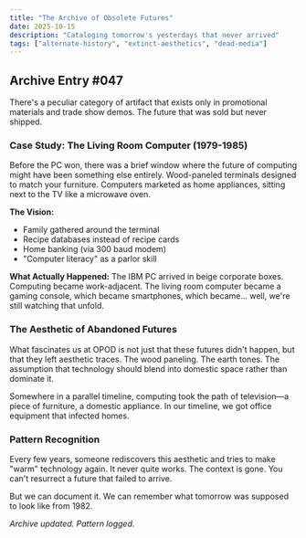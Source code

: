 ```yaml
---
title: "The Archive of Obsolete Futures"
date: 2025-10-15
description: "Cataloging tomorrow's yesterdays that never arrived"
tags: ["alternate-history", "extinct-aesthetics", "dead-media"]
---
```


## Archive Entry #047

There's a peculiar category of artifact that exists only in promotional materials and trade show demos. The future that was sold but never shipped.

### Case Study: The Living Room Computer (1979-1985)

Before the PC won, there was a brief window where the future of computing might have been something else entirely. Wood-paneled terminals designed to match your furniture. Computers marketed as home appliances, sitting next to the TV like a microwave oven.

**The Vision:**
- Family gathered around the terminal
- Recipe databases instead of recipe cards
- Home banking (via 300 baud modem)
- "Computer literacy" as a parlor skill

**What Actually Happened:**
The IBM PC arrived in beige corporate boxes. Computing became work-adjacent. The living room computer became a gaming console, which became smartphones, which became... well, we're still watching that unfold.

### The Aesthetic of Abandoned Futures

What fascinates us at OPOD is not just that these futures didn't happen, but that they left aesthetic traces. The wood paneling. The earth tones. The assumption that technology should blend into domestic space rather than dominate it.

Somewhere in a parallel timeline, computing took the path of television—a piece of furniture, a domestic appliance. In our timeline, we got office equipment that infected homes.

### Pattern Recognition

Every few years, someone rediscovers this aesthetic and tries to make "warm" technology again. It never quite works. The context is gone. You can't resurrect a future that failed to arrive.

But we can document it. We can remember what tomorrow was supposed to look like from 1982.

*Archive updated. Pattern logged.*
